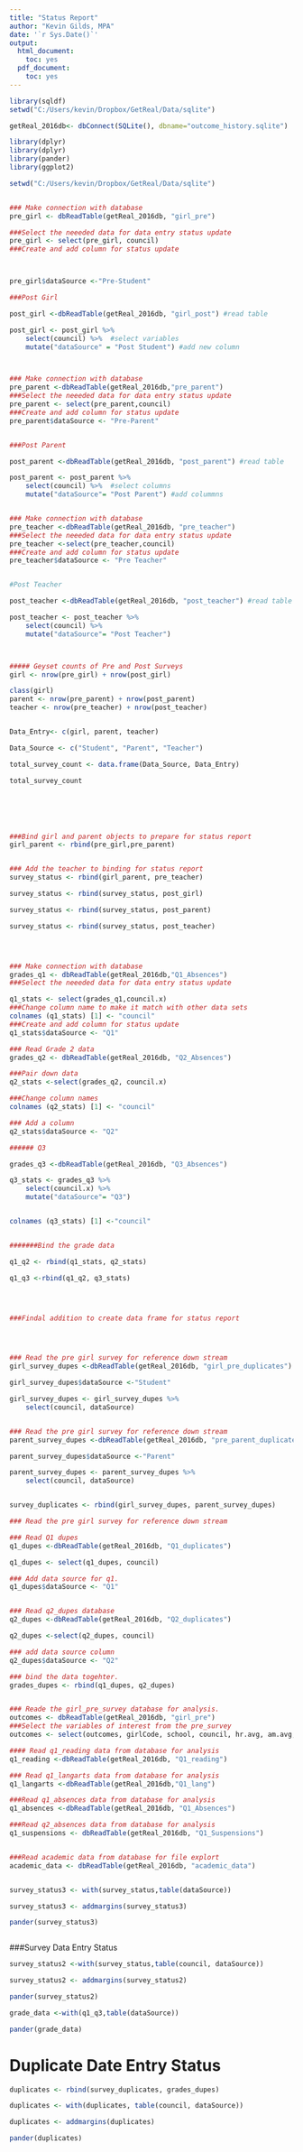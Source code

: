 ```yaml
---
title: "Status Report"
author: "Kevin Gilds, MPA"
date: '`r Sys.Date()`'
output:
  html_document:
    toc: yes
  pdf_document:
    toc: yes
---
```


```r
library(sqldf)
setwd("C:/Users/kevin/Dropbox/GetReal/Data/sqlite")

getReal_2016db<- dbConnect(SQLite(), dbname="outcome_history.sqlite")


```

```r
library(dplyr)
library(dplyr)
library(pander)
library(ggplot2)

setwd("C:/Users/kevin/Dropbox/GetReal/Data/sqlite")


### Make connection with database
pre_girl <- dbReadTable(getReal_2016db, "girl_pre")

###Select the neeeded data for data entry status update
pre_girl <- select(pre_girl, council)
###Create and add column for status update



pre_girl$dataSource <-"Pre-Student"

###Post Girl

post_girl <-dbReadTable(getReal_2016db, "girl_post") #read table

post_girl <- post_girl %>%
    select(council) %>%  #select variables
    mutate("dataSource" = "Post Student") #add new column



### Make connection with database
pre_parent <-dbReadTable(getReal_2016db,"pre_parent")
###Select the neeeded data for data entry status update
pre_parent <- select(pre_parent,council)
###Create and add column for status update
pre_parent$dataSource <- "Pre-Parent"


###Post Parent

post_parent <-dbReadTable(getReal_2016db, "post_parent") #read table 

post_parent <- post_parent %>%
    select(council) %>%  #select columns
    mutate("dataSource"= "Post Parent") #add colummns


### Make connection with database
pre_teacher <-dbReadTable(getReal_2016db, "pre_teacher")
###Select the neeeded data for data entry status update
pre_teacher <-select(pre_teacher,council)
###Create and add column for status update
pre_teacher$dataSource <- "Pre Teacher"


#Post Teacher

post_teacher <-dbReadTable(getReal_2016db, "post_teacher") #read table from database

post_teacher <- post_teacher %>%
    select(council) %>%
    mutate("dataSource"= "Post Teacher")



##### Geyset counts of Pre and Post Surveys
girl <- nrow(pre_girl) + nrow(post_girl)

class(girl)
parent <- nrow(pre_parent) + nrow(post_parent)
teacher <- nrow(pre_teacher) + nrow(post_teacher)


Data_Entry<- c(girl, parent, teacher)

Data_Source <- c("Student", "Parent", "Teacher")

total_survey_count <- data.frame(Data_Source, Data_Entry)

total_survey_count






###Bind girl and parent objects to prepare for status report
girl_parent <- rbind(pre_girl,pre_parent)


### Add the teacher to binding for status report
survey_status <- rbind(girl_parent, pre_teacher)

survey_status <- rbind(survey_status, post_girl)

survey_status <- rbind(survey_status, post_parent)

survey_status <- rbind(survey_status, post_teacher)




### Make connection with database
grades_q1 <- dbReadTable(getReal_2016db,"Q1_Absences")
###Select the neeeded data for data entry status update

q1_stats <- select(grades_q1,council.x)
###Change column name to make it match with other data sets
colnames (q1_stats) [1] <- "council"
###Create and add column for status update
q1_stats$dataSource <- "Q1"

### Read Grade 2 data
grades_q2 <- dbReadTable(getReal_2016db, "Q2_Absences")

###Pair down data
q2_stats <-select(grades_q2, council.x)

###Change column names
colnames (q2_stats) [1] <- "council"

### Add a column
q2_stats$dataSource <- "Q2"

###### Q3

grades_q3 <-dbReadTable(getReal_2016db, "Q3_Absences")

q3_stats <- grades_q3 %>%
    select(council.x) %>%
    mutate("dataSource"= "Q3") 


colnames (q3_stats) [1] <-"council"


#######Bind the grade data

q1_q2 <- rbind(q1_stats, q2_stats)

q1_q3 <-rbind(q1_q2, q3_stats)




###Findal addition to create data frame for status report




### Read the pre girl survey for reference down stream
girl_survey_dupes <-dbReadTable(getReal_2016db, "girl_pre_duplicates")

girl_survey_dupes$dataSource <-"Student"

girl_survey_dupes <- girl_survey_dupes %>%
    select(council, dataSource)


### Read the pre girl survey for reference down stream
parent_survey_dupes <-dbReadTable(getReal_2016db, "pre_parent_duplicate")

parent_survey_dupes$dataSource <-"Parent"

parent_survey_dupes <- parent_survey_dupes %>%
    select(council, dataSource)


survey_duplicates <- rbind(girl_survey_dupes, parent_survey_dupes)

### Read the pre girl survey for reference down stream

### Read Q1 dupes
q1_dupes <-dbReadTable(getReal_2016db, "Q1_duplicates")

q1_dupes <- select(q1_dupes, council)

### Add data source for q1. 
q1_dupes$dataSource <- "Q1"


### Read q2_dupes database
q2_dupes <-dbReadTable(getReal_2016db, "Q2_duplicates")

q2_dupes <-select(q2_dupes, council)

### add data source column
q2_dupes$dataSource <- "Q2"

### bind the data togehter. 
grades_dupes <- rbind(q1_dupes, q2_dupes)


### Reade the girl_pre_survey database for analysis. 
outcomes <- dbReadTable(getReal_2016db, "girl_pre")
###Select the variables of interest from the pre_survey
outcomes <- select(outcomes, girlCode, school, council, hr.avg, am.avg, ae.avg)

#### Read q1_reading data from database for analysis
q1_reading <-dbReadTable(getReal_2016db, "Q1_reading")

### Read q1_langarts data from database for analysis
q1_langarts <-dbReadTable(getReal_2016db,"Q1_lang")

###Read q1_absences data from database for analysis
q1_absences <-dbReadTable(getReal_2016db, "Q1_Absences")

###Read q2_absences data from database for analysis
q1_suspensions <- dbReadTable(getReal_2016db, "Q1_Suspensions")


###Read academic data from database for file explort
academic_data <- dbReadTable(getReal_2016db, "academic_data")



```


```r

survey_status3 <- with(survey_status,table(dataSource))

survey_status3 <- addmargins(survey_status3)

pander(survey_status3)



```





###Survey Data Entry Status
```r




survey_status2 <-with(survey_status,table(council, dataSource))

survey_status2 <- addmargins(survey_status2)

pander(survey_status2)


```



```r
grade_data <-with(q1_q3,table(dataSource))

pander(grade_data)

```





# Duplicate Date Entry Status
```r
duplicates <- rbind(survey_duplicates, grades_dupes)

duplicates <- with(duplicates, table(council, dataSource))

duplicates <- addmargins(duplicates)

pander(duplicates)

```










